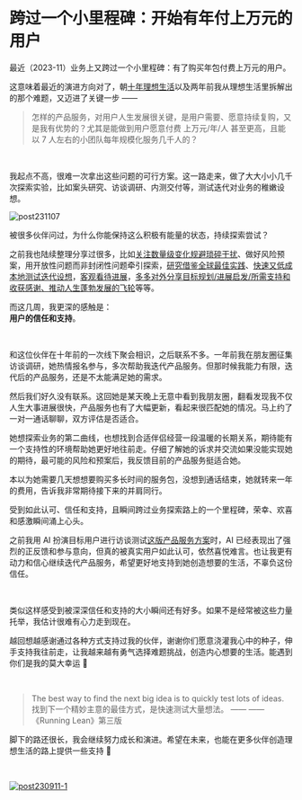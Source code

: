 # 跨过一个小里程碑：开始有年付上万元的用户

最近（2023-11）业务上又跨过一个小里程碑：有了购买年包付费上万元的用户。

这意味着最近的演进方向对了，朝[十年理想生活](https://sunnylife.feishu.cn/wiki/Wbiww9MQvi3l3nket5YcqneFnge)以及两年前我从理想生活里拆解出的那个难题，又迈进了关键一步 ——

> 怎样的产品服务，对用户人生发展很关键，是用户需要、愿意持续复购，又是我有优势的？尤其是能做到用户愿意付费 上万元/年/人 甚至更高，且能以 7 人左右的小团队每年规模化服务几千人的？

<br />

我起点不高，很难一次拿出这些问题的可行方案。这一路走来，做了大大小小几千次探索实验，比如案头研究、访谈调研、内测交付等，测试迭代对业务的稚嫩设想。

![post231107](https://cdn.sunnyhuang.net/share/post231107-1.jpg)

被很多伙伴问过，为什么你能保持这么积极有能量的状态，持续探索尝试？

之前我也陆续整理分享过很多，比如[关注数量级变化规避琐碎干扰](https://sunnylife42.com/docs/project-meta/p1#1-%E5%85%B3%E6%B3%A8%E6%95%B0%E9%87%8F%E7%BA%A7%E5%8F%98%E5%8C%96)、做好风险预案，用开放性问题而非封闭性问题牵引探索，[研究借鉴全球最佳实践](https://sunnylife42.com/docs/start/ask4help#2-%E5%A6%82%E4%BD%95%E5%81%9A%E6%A1%88%E5%A4%B4%E7%A0%94%E7%A9%B6)、[快速又低成本地测试迭代设想](https://sunnylife42.com/docs/basic/general-solution)，[客观看待进展](https://sunnylife42.com/docs/basic/mistake-review)，[多多对外分享目标规划/进展启发/所需支持和收获感谢、推动人生蓬勃发展的飞轮](https://sunnyhuang.net/cmty/tips_flourishloop)等等。

而这几周，我更深的感触是：<br />
**用户的信任和支持**。

<br />

和这位伙伴在十年前的一次线下聚会相识，之后联系不多。一年前我在朋友圈征集访谈调研，她热情报名参与，多次帮助我迭代产品服务。但那时候我能力有限，迭代后的产品服务，还是不太能满足她的需求。

然后我们好久没有联系。这回她是某天晚上无意中看到我朋友圈，翻看发现我不仅人生大事进展很快，产品服务也有了大幅更新，看起来很匹配她的情况。马上约了一对一通话聊聊，双方评估是否适合。

她想探索业务的第二曲线，也想找到合适伴侣经营一段温暖的长期关系，期待能有一个支持性的环境帮助她更好地往前走。仔细了解她的诉求并交流如果没能实现她的期待，最可能的风险和预案后，我反馈目前的产品服务挺适合她。

本以为她需要几天想想要购买多长时间的服务包，没想到通话结束，她就转来一年的费用，告诉我非常期待接下来的并肩同行。

受到如此认可、信任和支持，且瞬间跨过业务探索路上的一个里程碑，荣幸、欢喜和感激瞬间涌上心头。

之前我用 AI 扮演目标用户进行访谈测试[这版产品服务方案](/)时，AI 已经表现出了强烈的正反馈和参与意向，但真的被真实用户如此认可，依然喜悦难言。也让我更有动力和信心继续迭代产品服务，希望更好地支持到她创造想要的生活，不辜负这份信任。

<br />

类似这样感受到被深深信任和支持的大小瞬间还有好多。如果不是经常被这些力量托举，我估计很难有心力走到现在。

越回想越感谢通过各种方式支持过我的伙伴，谢谢你们愿意浇灌我心中的种子，伸手支持我往前走，让我越来越有勇气选择难题挑战，创造内心想要的生活。能遇到你们是我的莫大幸运 💌 

<br />

> The best way to find the next big idea is to quickly test lots of ideas. 找到下一个精妙主意的最佳方式，是快速测试大量想法。 —— —— 《Running Lean》第三版

脚下的路还很长，我会继续努力成长和演进。希望在未来，也能在更多伙伴创造理想生活的路上提供一些支持 🤗

<br />


[![post230911-1](https://cdn.sunnyhuang.net/share/post231101-1.jpg/webp)](/)